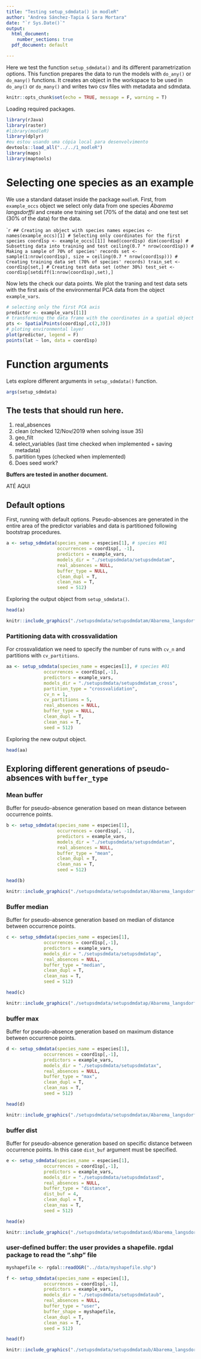 ```yaml
---
title: "Testing setup_sdmdata() in modleR"
author: "Andrea Sánchez-Tapia & Sara Mortara"
date: "`r Sys.Date()`"
output:
  html_document:
    number_sections: true
  pdf_document: default

---
```


Here we test the function `setup_sdmdata()` and its different parametrization options. This function prepares the data to run the models with `do_any()` or `do_many()` functions. It creates an object in the workspace to be used in `do_any()` or `do_many()` and writes two csv files with metadata and sdmdata.

```r
knitr::opts_chunk$set(echo = TRUE, message = F, warning = T)
```

Loading required packages.

```r
library(rJava)
library(raster)
#library(modleR)
library(dplyr)
#eu estou usando uma cópia local para desenvolvimento
devtools::load_all("../../1_modleR")
library(maps)
library(maptools)

```

# Selecting one species as an example

We use a standard dataset inside the package `modleR`. First, from `example_occs` object we select only data from one species *Abarema langsdorffii* and create one training set (70% of the data) and one test set (30% of the data) for the data.

````r
## Creating an object with species names
especies <- names(example_occs)[1]
# Selecting only coordinates for the first species
coord1sp <- example_occs[[1]]
head(coord1sp)
dim(coord1sp)
# Subsetting data into training and test
ceiling(0.7 * nrow(coord1sp))
# Making a sample of 70% of species' records
set <- sample(1:nrow(coord1sp), size = ceiling(0.7 * nrow(coord1sp)))
# Creating training data set (70% of species' records)
train_set <- coord1sp[set,]
# Creating test data set (other 30%)
test_set <- coord1sp[setdiff(1:nrow(coord1sp),set),]
```

Now lets the check our data points. We plot the traning and test data sets with the first axis of the environmental PCA data from the object `example_vars`.

```r
# selecting only the first PCA axis
predictor <- example_vars[[1]]
# transforming the data frame with the coordinates in a spatial object
pts <- SpatialPoints(coord1sp[,c(2,3)])
# ploting environmental layer
plot(predictor, legend = F)
points(lat ~ lon, data = coord1sp)
```


# Function arguments

Lets explore different arguments in `setup_sdmdata()` function.

```r
args(setup_sdmdata)
```

## The tests that should run here.

1. real_absences 
2. clean (checked 12/Nov/2019 when solving issue 35)
3. geo_filt 
4. select_variables (last time checked when implemented + saving metadata)
5. partition types (checked when implemented)
6. Does seed work? 

__Buffers are tested in another document. __


########### ATÉ AQUI #################


## Default options

First, running with default options. Pseudo-absences are generated in the entire area of the predictor variables and data is partitioned following bootstrap procedures.

```r
a <- setup_sdmdata(species_name = especies[1], # species #01
                   occurrences = coord1sp[, -1],
                   predictors = example_vars,
                   models_dir = "./setupsdmdata/setupsdmdatam",
                   real_absences = NULL,
                   buffer_type = NULL,
                   clean_dupl = T,
                   clean_nas = T,
                   seed = 512)
```

Exploring the output object from `setup_sdmdata()`.

```r
head(a)
```


```r
knitr::include_graphics("./setupsdmdata/setupsdmdatam/Abarema_langsdorffii/present/data_setup/sdmdata_Abarema_langsdorffii.png")
```


### Partitioning data with crossvalidation

For crossvalidation we need to specify the number of runs with `cv_n` and partitions with `cv_partitions`.

```r
aa <- setup_sdmdata(species_name = especies[1], # species #01
              occurrences = coord1sp[,-1],
              predictors = example_vars,
              models_dir = "./setupsdmdata/setupsdmdatam_cross",
              partition_type = "crossvalidation",
              cv_n = 1,
              cv_partitions = 5,
              real_absences = NULL,
              buffer_type = NULL,
              clean_dupl = T,
              clean_nas = T,
              seed = 512)
```

Exploring the new output object.

```r
head(aa)
```



## Exploring different generations of pseudo-absences with `buffer_type`

### Mean buffer

Buffer for pseudo-absence generation based on mean distance between occurrence points.

```r

b <- setup_sdmdata(species_name = especies[1],
                   occurrences = coord1sp[, -1],
                   predictors = example_vars,
                   models_dir = "./setupsdmdata/setupsdmdatan",
                   real_absences = NULL,
                   buffer_type = "mean",
                   clean_dupl = T,
                   clean_nas = T,
                   seed = 512)
```


```r
head(b)
```

```r
knitr::include_graphics("./setupsdmdata/setupsdmdatan/Abarema_langsdorffii/present/data_setup/sdmdata_Abarema_langsdorffii.png")
```


### Buffer median

Buffer for pseudo-absence generation based on median of distance between occurrence points.

```r
c <- setup_sdmdata(species_name = especies[1],
              occurrences = coord1sp[,-1],
              predictors = example_vars,
              models_dir = "./setupsdmdata/setupsdmdatap",
              real_absences = NULL,
              buffer_type = "median",
              clean_dupl = T,
              clean_nas = T,
              seed = 512)
```


```r
head(c)
```

```r
knitr::include_graphics("./setupsdmdata/setupsdmdatap/Abarema_langsdorffii/present/data_setup/sdmdata_Abarema_langsdorffii.png")
```

### buffer max

Buffer for pseudo-absence generation based on maximum distance between occurrence points.

```r
d <- setup_sdmdata(species_name = especies[1],
              occurrences = coord1sp[,-1],
              predictors = example_vars,
              models_dir = "./setupsdmdata/setupsdmdatax",
              real_absences = NULL,
              buffer_type = "max",
              clean_dupl = T,
              clean_nas = T,
              seed = 512)
```


```r
head(d)
```

```r
knitr::include_graphics("./setupsdmdata/setupsdmdatax/Abarema_langsdorffii/present/data_setup/sdmdata_Abarema_langsdorffii.png")
```

### buffer dist

Buffer for pseudo-absence generation based on specific distance between occurrence points. In this case `dist_buf` argument must be specified.

```r
e <- setup_sdmdata(species_name = especies[1],
              occurrences = coord1sp[,-1],
              predictors = example_vars,
              models_dir = "./setupsdmdata/setupsdmdataxd",
              real_absences = NULL,
              buffer_type = "distance",
              dist_buf = 4,
              clean_dupl = T,
              clean_nas = T,
              seed = 512)
```


```r
head(e)
```

```r
knitr::include_graphics("./setupsdmdata/setupsdmdataxd/Abarema_langsdorffii/present/data_setup/sdmdata_Abarema_langsdorffii.png")
```

### user-defined buffer: the user provides a shapefile. rgdal package to read the ".shp" file

```r

myshapefile <- rgdal::readOGR("../data/myshapefile.shp")

```

```r
f <- setup_sdmdata(species_name = especies[1],
              occurrences = coord1sp[,-1],
              predictors = example_vars,
              models_dir = "./setupsdmdata/setupsdmdataub",
              real_absences = NULL,
              buffer_type = "user",
              buffer_shape = myshapefile,
              clean_dupl = T,
              clean_nas = T,
              seed = 512)
```


```r
head(f)
```

```r
knitr::include_graphics("./setupsdmdata/setupsdmdataub/Abarema_langsdorffii/present/data_setup/sdmdata_Abarema_langsdorffii.png")
```

